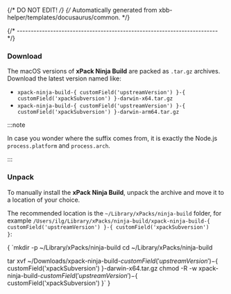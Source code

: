 {/* DO NOT EDIT! */}
{/* Automatically generated from xbb-helper/templates/docusaurus/common. */}



{/* ------------------------------------------------------------------------ */}

### Download

The macOS versions of **xPack Ninja Build**
are packed as `.tar.gz` archives.
Download the latest version named like:

* <code>xpack-ninja-build-{ customField('upstreamVersion') }-{ customField('xpackSubversion') }-darwin-x64.tar.gz</code>
* <code>xpack-ninja-build-{ customField('upstreamVersion') }-{ customField('xpackSubversion') }-darwin-arm64.tar.gz</code>

:::note

In case you wonder where the suffix comes
from, it is exactly the Node.js `process.platform` and `process.arch`.

:::

### Unpack

To manually install the <b>xPack Ninja Build</b>,
unpack the archive and move it to a location of your choice.

The recommended location is
the <code>~/Library/xPacks/ninja-build</code> folder, for
example <code>/Users/ilg/Library/xPacks/ninja-build/xpack-ninja-build-{ customField('upstreamVersion') }-{ customField('xpackSubversion') }</code>:

<CodeBlock language="console"> {
`mkdir -p ~/Library/xPacks/ninja-build
cd ~/Library/xPacks/ninja-build

tar xvf ~/Downloads/xpack-ninja-build-${ customField('upstreamVersion') }-${ customField('xpackSubversion') }-darwin-x64.tar.gz
chmod -R -w xpack-ninja-build-${ customField('upstreamVersion') }-${ customField('xpackSubversion') }`
} </CodeBlock>
